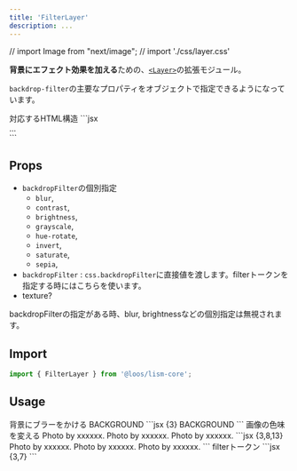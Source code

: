 ```yaml
---
title: 'FilterLayer'
description: ...
---
```


// import Image from "next/image";
// import './css/layer.css'


**背景にエフェクト効果を加える**ための、[`<Layer>`](/docs/components/Layer)の拡張モジュール。

`backdrop-filter`の主要なプロパティをオブジェクトで指定できるようになっています。

<Preview>
	<PreviewTitle>対応するHTML構造</PreviewTitle>
	<PreviewCode>
	```jsx
	<div class="l--layer l--layer--filter">...</div>
	```
	</PreviewCode>
</Preview>


## Props
- `backdropFilter`の個別指定
	- `blur`,
	- `contrast`,
	- `brightness`,
	- `grayscale`,
	- `hue-rotate`,
	- `invert`,
	- `saturate`,
	- `sepia`,
- `backdropFilter` : `css.backdropFilter`に直接値を渡します。filterトークンを指定する時にはこちらを使います。
- texture?


<Alert preset="info">
backdropFilterの指定がある時、blur, brightnessなどの個別指定は無視されます。
</Alert>

## Import

```js
import { FilterLayer } from '@loos/lism-core';
```


## Usage


<Preview className="">
	<PreviewTitle>
		背景にブラーをかける
	</PreviewTitle>
	<PreviewArea resize p={20}>
		<Stack pos="relative" p={20} gap={20}>
			<Text fz="4xl" fw="bold" ta="center">BACKGROUND</Text>
			<DammyText />
			<FilterLayer blur="3px" brightness="1.1" />
		</Stack>
	</PreviewArea>
	<PreviewCode>
		```jsx {3}
		<Stack pos="relative" p={20} gap={20}>
			<Text fz="4xl" fw="bold" ta="center">BACKGROUND</Text>
			<DammyText />
			<FilterLayer blur="3px" brightness="1.1" />
		</Stack>
		```
	</PreviewCode>
</Preview>


<Preview className="">
	<PreviewTitle>
		画像の色味を変える
	</PreviewTitle>
	<PreviewArea resize p={20}>
		<Columns>
			<Frame aspect="16/9">
				<Media src="/img/demo-img.jpeg" alt="" width='960' height='640' />
				<FilterLayer brightness={1.2} contrast={0.8} grayscale={1}/>
				<Layer position="bottom right" p='box:s' c="white" fz="xs" opacity="0.8">Photo by xxxxxx.</Layer>
			</Frame>
			<Frame aspect="16/9">
				<Media src="/img/demo-img.jpeg" alt="" width="960" height="640" />
				<FilterLayer contrast="1.2" sepia="25%" />
				<Layer position="bottom right" p='box:s' c="white" fz="xs" opacity="0.8">Photo by xxxxxx.</Layer>
			</Frame>
		</Columns>
		<Frame aspect="16/9">
			<Media src="/img/demo-img.jpeg" alt="" width="960" height="640" />
			<FilterLayer ml="auto" invert="1" grayscale="20%" w="50%" />
			<Layer position="bottom center" p='box:s' c="white" fz="xs" opacity="0.8">Photo by xxxxxx.</Layer>
		</Frame>
	</PreviewArea>
	<PreviewCode>
		```jsx {3,8,13}
		<Frame aspect="16/9">
			<Media src="/img/demo-img.jpeg" alt="" width='960' height='640' />
			<FilterLayer brightness={1.2} contrast={0.8} grayscale={1}/>
			<Layer position="bottom right" p='box:s' c="white" fz="xs" opacity="0.8">Photo by xxxxxx.</Layer>
		</Frame>
		<Frame aspect="16/9">
			<Media src="/img/demo-img.jpeg" alt="" width="960" height="640" />
			<FilterLayer contrast="1.2" sepia="25%" />
			<Layer position="bottom right" p='box:s' c="white" fz="xs" opacity="0.8">Photo by xxxxxx.</Layer>
		</Frame>
		<Frame aspect="16/9">
			<Media src="/img/demo-img.jpeg" alt="" width="960" height="640" />
			<FilterLayer ml="auto" invert="1" grayscale="20%" w="50%" />
			<Layer position="bottom center" p='box:s' c="white" fz="xs" opacity="0.8">Photo by xxxxxx.</Layer>
		</Frame>
		```
	</PreviewCode>
</Preview>


<Preview className="">
	<PreviewTitle>
		filterトークン
	</PreviewTitle>
	<PreviewArea resize p={20}>
		<Frame aspect="cinema">
			<Media src="/img/demo-img.jpeg" alt="" width="960" height="640" />
			<FilterLayer backdropFilter='blur' />
		</Frame>
		<Frame aspect="cinema">
			<Media src="/img/demo-img.jpeg" alt="" width="960" height="640" />
			<FilterLayer backdropFilter='lighten' />
		</Frame>
	</PreviewArea>
	<PreviewCode>
		```jsx {3,7}
		<Frame aspect="cinema">
			<Media src="/img/demo-img.jpeg" alt="" width="960" height="640" />
			<FilterLayer backdropFilter='blur' />
		</Frame>
		<Frame aspect="cinema">
			<Media src="/img/demo-img.jpeg" alt="" width="960" height="640" />
			<FilterLayer backdropFilter='lighten' />
		</Frame>
		```
	</PreviewCode>
</Preview>
